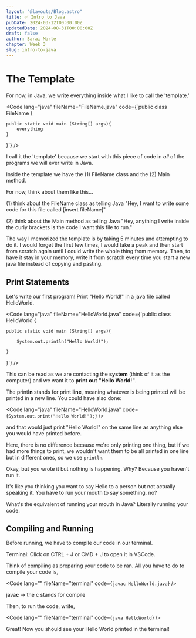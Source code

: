 ```yaml
---
layout: "@layouts/Blog.astro"
title: ✅ Intro to Java
pubDate: 2024-03-12T00:00:00Z
updatedDate: 2024-08-31T00:00:00Z
draft: false
author: Sarai Marte
chapter: Week 3
slug: intro-to-java
---
```



# The Template

For now, in Java, we write everything inside what I like to call the 'template.' 

<Code lang="java" fileName="FileName.java" code={`public class FileName {

    public static void main (String[] args){
        everything
    }
}`} />

I call it the 'template' because we start with this piece of code in *all* of the programs we will ever write in Java.

Inside the template we have the (1) FileName class and the (2) Main method. 

For now, think about them like this...

(1) think about the FileName class as telling Java "Hey, I want to write some code for this file called [insert fileName]"

(2) think about the Main method as telling Java "Hey, anything I write inside the curly brackets is the code I want this file to run."

<DropDown title = "Tip">
The way I memorized the template is by taking 5 minutes and attempting to do it. I would forget the first few times, I would take a peak and then start from scratch again until I could write the whole thing from memory. Then, to have it stay in your memory, write it from scratch every time you start a new java file instead of copying and pasting.
</DropDown>

## Print Statements

Let's write our first program! Print "Hello World!" in a java file called HelloWorld.

<Code lang="java" fileName="HelloWorld.java" code={`public class HelloWorld {

    public static void main (String[] args){

        System.out.println("Hello World!");

    }
}`} />

This can be read as we are contacting the **system** (think of it as the computer) and we want it to **print** **out** **"Hello World!"**.

The print**ln** stands for print **line**, meaning whatever is being printed will be printed in a new line.
You could have also done:

<Code lang="java" fileName="HelloWorld.java" code={`System.out.print("Hello World!");`} />

and that would just print "Hello World!" on the same line as anything else you would have printed before.

Here, there is no difference because we're only printing one thing, but if we had more things to print, we wouldn't want them to be all printed in one line but in different ones, so we use `println`.

Okay, but you wrote it but nothing is happening. Why? Because you haven't run it.

It's like you thinking you want to say Hello to a person but not actually speaking it. You have to run your mouth to say something, no?

What's the equivalent of running your mouth in Java? Literally running your code.

## Compiling and Running

Before running, we have to compile our code in our terminal.

Terminal: Click on CTRL + J or CMD + J to open it in VSCode.

Think of compiling as preparing your code to be ran. All you have to do to compile your code is,

<Code lang="" fileName="terminal" code={`javac HelloWorld.java`} />

java**c** -> the c stands for compile

Then, to run the code, write,

<Code lang="" fileName="terminal" code={`java HelloWorld`} />

Great! Now you should see your Hello World printed in the terminal!